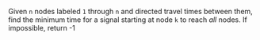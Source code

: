 Given `n` nodes labeled `1` through `n` and directed travel times between them, find the minimum time for a signal starting at node `k` to reach *all* nodes. If impossible, return -1